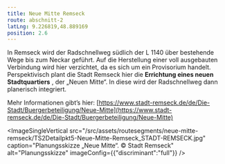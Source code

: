 ```yaml
---
title: Neue Mitte Remseck
route: abschnitt-2
latLng: 9.226819,48.889169
position: 2.6
---
```

In Remseck wird der Radschnellweg südlich der L 1140 über bestehende Wege bis zum Neckar geführt. Auf die Herstellung einer voll ausgebauten Verbindung wird hier verzichtet, da es sich um ein Provisorium handelt. Perspektivisch plant die Stadt Remseck hier die **Errichtung eines neuen Stadtquartiers** , der „Neuen Mitte“. In diese wird der Radschnellweg dann planerisch integriert.

Mehr Informationen gibt’s hier: [https://www.stadt-remseck.de/de/Die-Stadt/Buergerbeteiligung/Neue-Mitte](https://www.stadt-remseck.de/de/Die-Stadt/Buergerbeteiligung/Neue-Mitte)

<ImageSingleVertical src="/src/assets/routesegments/neue-mitte-remseck/TS2Detailpkt5-Neue-Mitte-Remseck_STADT-REMSECK.jpg" caption="Planungsskizze „Neue Mitte“. © Stadt Remseck" alt="Planungsskizze" imageConfig={{"discriminant":"full"}} />
